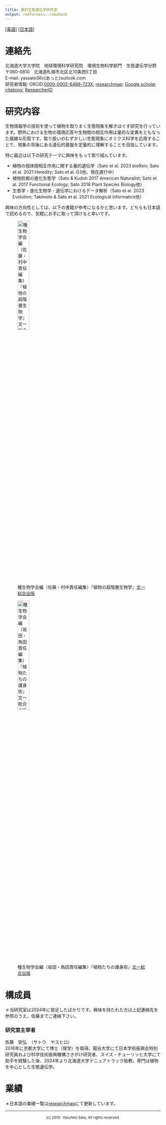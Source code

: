 ```yaml
---
title: 量的生態遺伝学研究室
output: rmdformats::robobook
---
```


[[英語]](index.html) [[日本語]](index_jp.html)  

# 連絡先
北海道大学大学院　地球環境科学研究院　環境生物科学部門　生態遺伝学分野  
〒060-0810　北海道札幌市北区北10条西5丁目  
E-mail: yassato36c(あっと)outlook.com  
研究者情報: ORCID:[0000-0002-6466-723X](http://orcid.org/0000-0002-6466-723X); [researchmap](https://researchmap.jp/yassatojpn/?lang=japanese); [Google scholar citations](https://scholar.google.co.jp/citations?hl=ja&user=HbrGYr8AAAAJ&view_op=list_works&sortby=pubdate); [ResearcherID](https://www.webofscience.com/wos/author/rid/N-7939-2013)  
  
  
# 研究内容
生物情報学の技術を使って植物を取りまく生態現象を解きほぐす研究を行っています。野外における生物の環境応答や生物間の相互作用は量的な変異をともなった複雑な形質です。取り扱いのむずかしい生態現象にオミクス科学を応用することで、現象の背後にある遺伝的基盤を定量的に理解することを目指しています。  

特に最近は以下の研究テーマに興味をもって取り組んでいます。  

- 植物の個体間相互作用に関する量的遺伝学（Sato et al. 2023 bioRxiv; Sato et al. 2021 Heredity; Sato et al. G3他、現在進行中）
- 植物防御の進化生態学（Sato & Kudoh 2017 American Naturalist; Sato et al. 2017 Functional Ecology; Sato 2018 Plant Species Biology他）
- 生態学・進化生物学・遺伝学におけるデータ解析（Sato et al. 2023 Evolution; Takimoto & Sato et al. 2021 Ecological Informatics他）  

興味の方向性としては、以下の書籍が参考になるかと思います。どちらも日本語で読めるので、気軽にお手に取って頂けると幸いです。  

![種生物学会編（佐藤・村中責任編集）『植物の超階層生物学』[文一総合出版](https://www.bun-ichi.co.jp/tabid/57/pdid/978-4-8299-6210-7/Default.aspx)](./photo/sssb6210-7.jpg){width=30%}  
  
![種生物学会編（坂田・角田責任編集）『植物たちの護身術』[文一総合出版](https://www.bun-ichi.co.jp/tabid/57/pdid/978-4-8299-6211-4/Default.aspx)](./photo/sssb6211-4.jpg){width=30%}  
  

  
# 構成員

＊当研究室は2024年に発足したばかりです。興味を持たれた方は上記連絡先を参照のうえ、佐藤までご連絡下さい。  

### 研究室主宰者

佐藤　安弘　（サトウ　ヤスヒロ）  
2016年に京都大学にて博士（理学）を取得。龍谷大学にて日本学術振興会特別研究員および科学技術振興機構さきがけ研究者、スイス・チューリッヒ大学にて助手を経験した後、2024年より北海道大学テニュアトラック助教。専門は植物を中心とした生態遺伝学。  


# 業績
＊日本語の業績一覧は[researchmap](https://researchmap.jp/yassatojpn/?lang=japanese)にて更新しています。
  
---
  
<p align="center"><sup>(c) 2013- Yasuhiro Sato, All rights reserved.</sup></p>  


